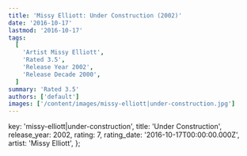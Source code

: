 ```yaml
---
title: 'Missy Elliott: Under Construction (2002)'
date: '2016-10-17'
lastmod: '2016-10-17'
tags:
  [
    'Artist Missy Elliott',
    'Rated 3.5',
    'Release Year 2002',
    'Release Decade 2000',
  ]
summary: 'Rated 3.5'
authors: ['default']
images: ['/content/images/missy-elliott|under-construction.jpg']
---
```


  key: 'missy-elliott|under-construction',
  title: 'Under Construction',
  release_year: 2002,
  rating: 7,
  rating_date: '2016-10-17T00:00:00.000Z',
  artist: 'Missy Elliott',
};

<MusicRating data={data} />
